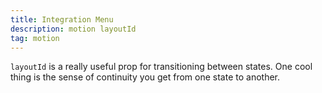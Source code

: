 ```yaml
---
title: Integration Menu
description: motion layoutId
tag: motion
---
```


`layoutId` is a really useful prop for transitioning between states. One cool thing is the sense of continuity you get from one state to another.


<br/>

<CraftContainer>
  <IntegrationMenu/>
</CraftContainer>
